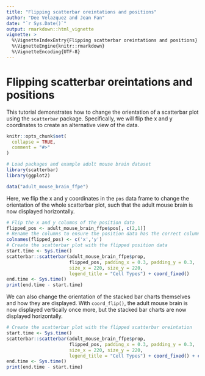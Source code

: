 ```yaml
---
title: "Flipping scatterbar oreintations and positions"
author: "Dee Velazquez and Jean Fan"
date: "`r Sys.Date()`"
output: rmarkdown::html_vignette
vignette: >
  %\VignetteIndexEntry{Flipping scatterbar oreintations and positions}
  %\VignetteEngine{knitr::rmarkdown}
  %\VignetteEncoding{UTF-8}
---
```

# Flipping scatterbar oreintations and positions

This tutorial demonstrates how to change the orientation of a scatterbar plot using the `scatterbar` package. Specifically, we will flip the x and y coordinates to create an alternative view of the data.

```r
knitr::opts_chunk$set(
  collapse = TRUE,
  comment = "#>"
)
```

```r
# Load packages and example adult mouse brain dataset
library(scatterbar)
library(ggplot2)

data("adult_mouse_brain_ffpe")
```
Here, we flip the x and y coordinates in the `pos` data frame to change the orientation of the whole scatterbar plot, such that the adult mouse brain is now displayed horizontally.

```r
# Flip the x and y columns of the position data
flipped_pos <- adult_mouse_brain_ffpe$pos[, c(2,1)]
# Rename the columns to ensure the position data has the correct column names
colnames(flipped_pos) <- c('x','y')
# Create the scatterbar plot with the flipped position data
start.time <- Sys.time()
scatterbar::scatterbar(adult_mouse_brain_ffpe$prop, 
                       flipped_pos, padding_x = 0.3, padding_y = 0.3,
                       size_x = 220, size_y = 220,
                       legend_title = "Cell Types") + coord_fixed()
end.time <- Sys.time()
print(end.time - start.time)
```

We can also change the orientation of the stacked bar charts themselves and how they are displayed. With `coord_flip()`, the adult mouse brain is now displayed vertically once more, but the stacked bar charts are now displayed horizontally.  

```r
# Create the scatterbar plot with the flipped scatterbar oreintation
start.time <- Sys.time()
scatterbar::scatterbar(adult_mouse_brain_ffpe$prop, 
                       flipped_pos, padding_x = 0.3, padding_y = 0.3,
                       size_x = 220, size_y = 220,
                       legend_title = "Cell Types") + coord_fixed() + coord_flip()
end.time <- Sys.time()
print(end.time - start.time)
```
